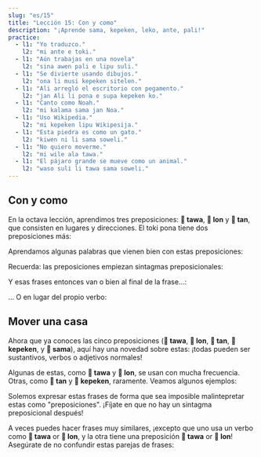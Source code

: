 ```yaml
---
slug: "es/15"
title: "Lección 15: Con y como"
description: "¡Aprende sama, kepeken, leko, ante, pali!"
practice:
  - l1: "Yo traduzco."
    l2: "mi ante e toki."
  - l1: "Aún trabajas en una novela"
    l2: "sina awen pali e lipu suli."
  - l1: "Se divierte usando dibujos."
    l2: "ona li musi kepeken sitelen."
  - l1: "Ali arregló el escritorio con pegamento."
    l2: "jan Ali li pona e supa kepeken ko."
  - l1: "Canto como Noah."
    l2: "mi kalama sama jan Noa."
  - l1: "Uso Wikipedia."
    l2: "mi kepeken lipu Wikipesija."
  - l1: "Esta piedra es como un gato."
    l2: "kiwen ni li sama soweli."
  - l1: "No quiero moverme."
    l2: "mi wile ala tawa."
  - l1: "El pájaro grande se mueve como un animal."
    l2: "waso suli li tawa sama soweli."
---
```



## Con y como

En la octava lección, aprendimos tres preposiciones: **󱥩 tawa**, **󱤬 lon** y **󱥧 tan**, que consisten en lugares y direcciones. El toki pona tiene dos preposiciones más:

<List>
  <Word sl="kepeken" m="usando, por medio de, con" />
  <Word sl="sama" m="igual que, similar a, como" />
</List>

Aprendamos algunas palabras que vienen bien con estas preposiciones:

<List>
  <Word sl="ante" m="cambiar; diferente, otro" />
  <Word sl="pali" m="trabajar, construir" />
  <Word sl="leko" m="ladrillo, bloque" />
</List>

Recuerda: las preposiciones empiezan sintagmas preposicionales:

<List>
  <Word sl="sama sina" m="igual que tú" />
  <Word sl="kepeken toki" m="por medio del idioma" />
  <Word sl="kepeken ilo ante" m="con una herramienta diferente" />
</List>

Y esas frases entonces van o bien al final de la frase...:

<List>
  <Sentence sl="mi toki sama sina." m="Hablo como tú." />
  <Sentence sl="mi pali e leko kepeken ilo." m="Hago ladrillos usando una herramienta." />
</List>

... O en lugar del propio verbo:

<List>
  <Sentence sl="ona li sama sina." m="Son como tú." />
  <Sentence sl="ona li kepeken ilo." m="Usan una herramienta." />
</List>

## Mover una casa

Ahora que ya conoces las cinco preposiciones (**󱥩 tawa**, **󱤬 lon**, **󱥧 tan**, **󱤙 kepeken**, y **󱥖 sama**), aquí hay una novedad sobre estas: ¡todas pueden ser sustantivos, verbos o adjetivos normales!

<List>
  <Word sl="tawa" m="mover; movimiento; que se mueve" />
  <Word sl="lon" m="verdadero, real, existente" />
  <Word sl="tan" m="causa, origen" />
  <Word sl="kepeken" m="uso" />
  <Word sl="sama" m="similar" />
</List>

Algunas de estas, como **󱥩 tawa** y **󱤬 lon**, se usan con mucha frecuencia. Otras, como **󱥧 tan** y **󱤙 kepeken**, raramente. Veamos algunos ejemplos:

<List>
  <Sentence sl="sona mi li sama." m="Mi conocimiento es similar." />
  <Sentence
    sl="toki sina li lon."
    m="Tu decir es real.<br />(Lo que dices es cierto.)"
  />
  <Sentence
    sl="mi wile lukin e sitelen tawa."
    m="Quiero ver una imagen en movimiento. (un vídeo, una película)"
  />
  <Sentence sl="mi sona ala e tan." m="No se el motivo." />
</List>

Solemos expresar estas frases de forma que sea imposible malintepretar estas como "preposiciones". ¡Fíjate en que no hay un sintagma preposicional después!

A veces puedes hacer frases muy similares, ¡excepto que uno usa un verbo como **󱥩 tawa** or **󱤬 lon**, y la otra tiene una preposición **󱥩 tawa** or **󱤬 lon**!
Asegúrate de no confundir estas parejas de frases:

<List>
  <Sentence
    sl="jan li tawa tomo."
    m="Alguien va a la casa. (preposición)"
  />
  <Sentence sl="jan li tawa e tomo." m="Alguien mueve la casa. (verbo)" />
  <Sentence sl="mi lon ma." m="Estoy en la tierra. (preposición)" />
  <Sentence
    sl="mi lon e ma."
    m="Invoco la tierra en la realidad.<br />Establezco un territorio. (verbo)"
  />
</List>

<Practice exercises={frontmatter.practice} />
